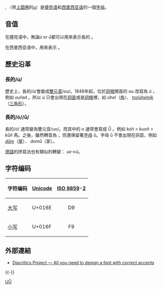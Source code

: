 {{Unreferenced|time=2017-12-29T14:42:25+00:00}}
{{Infobox alphabet|alphabet=拉丁|uuc=016E|ulc=016F}}

{{unicode|'''Ů'''}}, {{unicode|'''ů'''}}（带[[上圆圈_(附加符号)|上圆圈]]的[[u|u]]）是[[捷克语|捷克语]]和[[西里西亚语|西里西亚语]]的一個[[字母|字母]]。

==音值==
在捷克语中，無論''ú'' or ''ů''都可以用來表示長的 {{IPA|[uː]}}。

在西里西亚语中，用來表示 {{IPA|[o]}}。

==歷史沿革==
===長的/ú/===
歷史上，長的/ú/會變成[[雙元音|雙元音]]/ou/。1848年起，位於[[詞根|詞根]]開首的 ou 改寫為 ''ú'' ，例如 ''ouřad'' 。所以 ú 只會出現在[[字首|詞首]]或是[[詞根|詞根]]裡，如 ''úhel''（[[角|角]]）、 ''[[wikt:cs:trojúhelník|trojúhelník]]''（[[三角形|三角形]]）。

===長的/ó/{{IPA|[oː]}}/ů/===
長的/ó/ {{IPA|[oː]}} 通常變為雙元音/uo/。而其中的 o 通常會寫成 Ů 。例如 ''kóň > kuoň > kůň'' 馬。之後，雖然轉音為 {{IPA|[uː]}} ，但還保留著[[字母|字母]] ů。字母 ů 不會出現在詞首，例如 ''[[wikt:cs:dům|dům]]''（[[屋|屋]]）、 ''domů''（家）。

[[德語|德語]]的拼寫法也有類似的轉變： ''ue''→''ü''。

== 字符编码 ==
{| class="wikitable"
!字符编码!![[Unicode|Unicode]]!![[ISO/IEC_8859|ISO 8859]]-[[ISO/IEC_8859-2|2]]
|-
|[[大寫字母|大写]] {{Unicode|Ů}}||U+016E||style="text-align:center;"|D9
|-
|[[小寫字母|小写]] {{Unicode|ů}}||U+016F||style="text-align:center;"|F9
|}

==外部連結==
*[http://diacritics.typo.cz Diacritics Project — All you need to design a font with correct accents] {{Wayback|url=http://diacritics.typo.cz/ |date=20181023081610 }}
{{-}}
{{Alphabet lang|cs|csb|szl}}
{{Latin alphabet}}

[[Category:衍生拉丁字母|UŮ]]